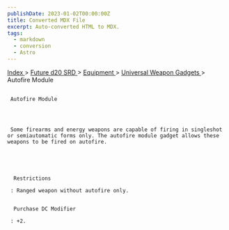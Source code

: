 ```yaml
---
publishDate: 2023-01-02T00:00:00Z
title: Converted MDX File
excerpt: Auto-converted HTML to MDX.
tags:
  - markdown
  - conversion
  - Astro
---
```







[
      Index
     ](-index)
     >
     [
      Future d20 SRD
     ](future-d20-srd-index)
     >
     [
      Equipment
     ](future-d20-srd-equipment-index)
     >
     [
      Universal Weapon Gadgets
     ](future-d20-srd-equipment-gadgets-universal-weapons-index)
     > Autofire Module
    





## 
     Autofire Module
    



     Some firearms and energy weapons are capable of firing in singleshot or semiautomatic forms only. The autofire module gadget allows these weapons to be fired on autofire.
    




      Restrictions
     
     : Ranged weapon without autofire only.
     

      Purchase DC Modifier
     
     : +2.
    




